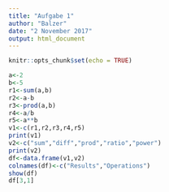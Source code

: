 ```yaml
---
title: "Aufgabe 1"
author: "Balzer"
date: "2 November 2017"
output: html_document
---
```


```r
knitr::opts_chunk$set(echo = TRUE)
```



```r
a<-2
b<-5
r1<-sum(a,b)
r2<-a-b
r3<-prod(a,b)
r4<-a/b
r5<-a**b
v1<-c(r1,r2,r3,r4,r5)
print(v1)
v2<-c("sum","diff","prod","ratio","power")
print(v2)
df<-data.frame(v1,v2)
colnames(df)<-c("Results","Operations")
show(df)
df[3,1]

```

